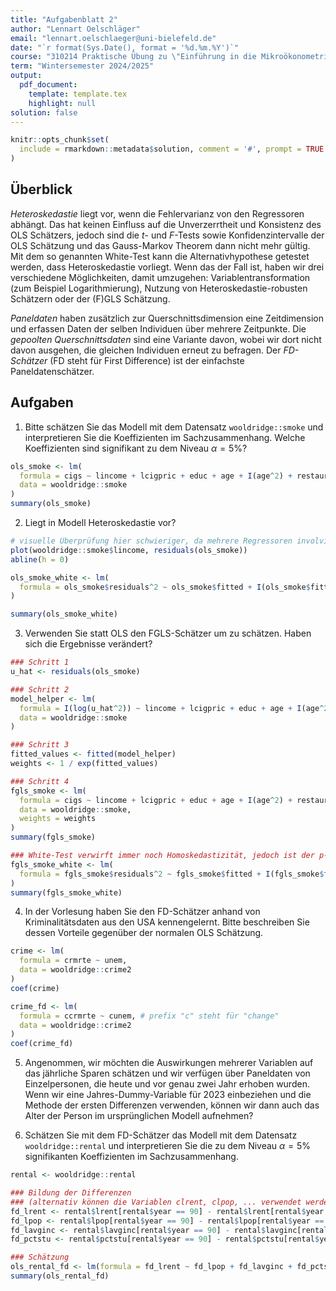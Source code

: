```yaml
---
title: "Aufgabenblatt 2"
author: "Lennart Oelschläger"
email: "lennart.oelschlaeger@uni-bielefeld.de"
date: "`r format(Sys.Date(), format = '%d.%m.%Y')`"
course: "310214 Praktische Übung zu \"Einführung in die Mikroökonometrie\""
term: "Wintersemester 2024/2025"
output: 
  pdf_document:
    template: template.tex
    highlight: null
solution: false
---
```


```r
knitr::opts_chunk$set(
  include = rmarkdown::metadata$solution, comment = '#', prompt = TRUE
)
```

## Überblick

*Heteroskedastie* liegt vor, wenn die Fehlervarianz von den Regressoren abhängt. Das hat keinen Einfluss auf die Unverzerrtheit und Konsistenz des OLS Schätzers, jedoch sind die $t$- und $F$-Tests sowie Konfidenzintervalle der OLS Schätzung und das Gauss-Markov Theorem dann nicht mehr gültig. Mit dem so genannten White-Test kann die Alternativhypothese getestet werden, dass Heteroskedastie vorliegt. Wenn das der Fall ist, haben wir drei verschiedene Möglichkeiten, damit umzugehen: Variablentransformation (zum Beispiel Logarithmierung), Nutzung von Heteroskedastie-robusten Schätzern oder der (F)GLS Schätzung.

*Paneldaten* haben zusätzlich zur Querschnittsdimension eine Zeitdimension und erfassen Daten der selben Individuen über mehrere Zeitpunkte. Die *gepoolten Querschnittsdaten* sind eine Variante davon, wobei wir dort nicht davon ausgehen, die gleichen Individuen erneut zu befragen. Der *FD-Schätzer* (FD steht für First Difference) ist der einfachste Paneldatenschätzer.

## Aufgaben

1. Bitte schätzen Sie das Modell
\begin{equation} \label{modell}
\hspace{-1cm} \texttt{cigs} = \beta_0 + \beta_1 \log(\texttt{income}) + \beta_2 \log(\texttt{cigpric}) + \beta_3 \texttt{educ} + \beta_4 \texttt{age} + \beta_5 \texttt{age}^2 + \beta_6 \texttt{restaurn} + u
\end{equation}
mit dem Datensatz `wooldridge::smoke` und interpretieren Sie die Koeffizienten im Sachzusammenhang. Welche Koeffizienten sind signifikant zu dem Niveau $\alpha = 5\%$?

```r
ols_smoke <- lm(
  formula = cigs ~ lincome + lcigpric + educ + age + I(age^2) + restaurn, 
  data = wooldridge::smoke
)
summary(ols_smoke)
```

\comment{
\begin{itemize}
  \item $\beta_0$: durchschnittliche Anzahl gerauchter Zigaretten pro Tag für alle Regressoren gleich Null (diese Interpretation ergibt hier keinen Sinn)
  \item $\beta_1$: für eine Erhöhung des Jahreseinkommens um $1\%$ impliziert das Modell eine Erhöhung der Anzahl durchschnittlich gerauchter Zigaretten pro Tag um approximativ $0.01$ Zigaretten, ceteris paribus (nicht signifikant).
  \item $\beta_2$: für eine Erhöhung des Packungspreises um $1\%$ impliziert das Modell eine Verminderung der Anzahl der durchschnittlich gerauchten Zigaretten pro Tag um $0.008$ Zigaretten, ceteris paribus (nicht signifikant).
  \item $\beta_3$: für ein weiteres Jahr Schulbildung impliziert das Modell eine Verminderung der Anzahl der durchschnittlich gerauchten Zigaretten pro Tag um eine halbe Zigarette, ceteris paribus.
  \item $\beta_4$ und $\beta_5$: der partielle Effekt ist $\beta_4 + 2\beta_5 \texttt{age}$, hält man also alle andere Variablen fix, so impliziert das Modell, dass ein um ein Jahr höheres Alter zu einer Veränderung der durchschnittlich gerauchten Zigaretten pro Tag in Höhe von approximativ $0.8 - 0.02 \times \texttt{age}$ führt.
  \item $\beta_6$: für eine Regulierung des Rauchens in Restaurants impliziert das Modell eine Verminderung der durchschnittlich gerauchten Zigaretten pro Tag in Höhe von knapp drei Zigaretten unter sonst gleichen Bedingungen.
\end{itemize}

Nur die Koeffizienten $\beta_3$, $\beta_4$, $\beta_5$ und $\beta_6$ sind signifikant zu dem Niveau $\alpha = 5\%$.
}

2. Liegt in Modell \eqref{modell} Heteroskedastie vor?

```r
# visuelle Überprüfung hier schwieriger, da mehrere Regressoren involviert sind
plot(wooldridge::smoke$lincome, residuals(ols_smoke)) 
abline(h = 0)

ols_smoke_white <- lm(
  formula = ols_smoke$residuals^2 ~ ols_smoke$fitted + I(ols_smoke$fitted^2)
)

summary(ols_smoke_white)
```

\comment{
Der White-Test sagt ja!
}

3. Verwenden Sie statt OLS den FGLS-Schätzer um \eqref{modell} zu schätzen. Haben sich die Ergebnisse verändert?

\comment{
Vorgehensweise der FGLS-Schätzung:
\begin{enumerate}
  \item schätze das Ursprungsmodell wie gewohnt mit OLS und speichere die Residuen $\hat u$
  \item schätze das Modell erneut, verwende aber dieses mal $\log (\hat u^2)$ als abhängige Variable (Beachte: hier wird die Heteroskedastizität durch die Funktion $h(x) = \exp(X\beta)$ modelliert. Auch andere nicht-negative Funktionen $h(x)$ sind möglich, wie zum Beispiel $h(x) = (X\beta)^2$ so wie in der Vorlesung.)
  \item erhalte die angepassten Werte $\hat g$ und berechne die Gewichte $1 / \exp(\hat g)$
  \item schätze das Modell aus Schritt 1 erneut mit diesen Gewichten (zum Beispiel die Gewichte an das \texttt{weights} Argument der \texttt{lm()} Funktion übergeben)
\end{enumerate}
}

```r
### Schritt 1
u_hat <- residuals(ols_smoke)

### Schritt 2
model_helper <- lm(
  formula = I(log(u_hat^2)) ~ lincome + lcigpric + educ + age + I(age^2) + restaurn,
  data = wooldridge::smoke
)

### Schritt 3
fitted_values <- fitted(model_helper)
weights <- 1 / exp(fitted_values)

### Schritt 4
fgls_smoke <- lm(
  formula = cigs ~ lincome + lcigpric + educ + age + I(age^2) + restaurn, 
  data = wooldridge::smoke,
  weights = weights
)
summary(fgls_smoke)

### White-Test verwirft immer noch Homoskedastizität, jedoch ist der p-value gestiegen
fgls_smoke_white <- lm(
  formula = fgls_smoke$residuals^2 ~ fgls_smoke$fitted + I(fgls_smoke$fitted^2)
)
summary(fgls_smoke_white)
```

4. In der Vorlesung haben Sie den FD-Schätzer anhand von Kriminalitätsdaten aus den USA kennengelernt. Bitte beschreiben Sie dessen Vorteile gegenüber der normalen OLS Schätzung.

\comment{
In der Vorlesung wurde ein Datensatz zur Kriminalität in 46 US Städten in 1982 und 1987 vorgestellt. Es wurde ein lineares Querschnittsmodell angepasst und mit OLS geschätzt. Das Ergebnis war, dass eine steigende Arbeitslosenquote mit einer geringeren Kriminalitätsrate einhergeht. Das ist unerwartet. Wir haben uns überlegt, dass der Grund für dieses paradoxe Ergebnis das Fehlen wichtiger aber unbeobachteter Einflussfaktoren ist. Um diese mit in das Modell aufzunehmen, haben wir städtespezifische Konstanten (sogenannte fixe Effekte) $a_n$ für jede Stadt $n$ ergänzt. Diese lassen sich aber nicht gut schätzen, wenn nur Daten aus zwei Jahren vorliegen. Hier hat der Trick der Differenzenbildung geholfen: Bilden wir Differenzen der Beobachtungen der beiden Jahre, so werden die fixen Effekte eliminiert und müssen nicht modelliert werden. Dies ergibt ein Modell, das mittels OLS geschätzt werden kann. Dieser Trick funktioniert ähnlich auch mit mehr als zwei Zeitpunkten. Allerdings sind neue Annahmen zu beachten, insbesondere können keine Regressoren verwendet werden, die über die Zeit hinweg konstant sind.
}

```r
crime <- lm(
  formula = crmrte ~ unem,
  data = wooldridge::crime2
)
coef(crime)

crime_fd <- lm(
  formula = ccrmrte ~ cunem, # prefix "c" steht für "change"
  data = wooldridge::crime2
)
coef(crime_fd)
```

5. Angenommen, wir möchten die Auswirkungen mehrerer Variablen auf das jährliche Sparen schätzen und wir verfügen über Paneldaten von Einzelpersonen, die heute und vor genau zwei Jahr erhoben wurden. Wenn wir eine Jahres-Dummy-Variable für 2023 einbeziehen und die Methode der ersten Differenzen verwenden, können wir dann auch das Alter der Person im ursprünglichen Modell aufnehmen? 

\comment{
Nein, denn dann würde im Differenzenmodell perfekte Multikollinearität herrschen: Die Differenz aus der Dummy-Variable ergibt stets 1, die Differenz aus der Altersvariable stets 2.
}

6. Schätzen Sie mit dem FD-Schätzer das Modell
\begin{equation} \label{modell-fd} 
\hspace{-1cm} \log\texttt{rent}_{it} = \beta_0 + \delta_0 \texttt{y90}_t + \beta_1 \log\texttt{pop}_{it} + \beta_2 \log\texttt{avginc}_{it} + \beta_3 \texttt{pctstu}_{it} + a_i + u_{it}
\end{equation}
mit dem Datensatz `wooldridge::rental` und interpretieren Sie die zu dem Niveau $\alpha = 5\%$ signifikanten Koeffizienten im Sachzusammenhang.

```r
rental <- wooldridge::rental

### Bildung der Differenzen 
### (alternativ können die Variablen clrent, clpop, ... verwendet werden)
fd_lrent <- rental$lrent[rental$year == 90] - rental$lrent[rental$year == 80]
fd_lpop <- rental$lpop[rental$year == 90] - rental$lpop[rental$year == 80]
fd_lavginc <- rental$lavginc[rental$year == 90] - rental$lavginc[rental$year == 80]
fd_pctstu <- rental$pctstu[rental$year == 90] - rental$pctstu[rental$year == 80]

### Schätzung
ols_rental_fd <- lm(formula = fd_lrent ~ fd_lpop + fd_lavginc + fd_pctstu)
summary(ols_rental_fd)
```

\comment{
Basierend auf dem Output sind $\beta_0$, $\beta_2$ und $\beta_3$ signifikant zu dem Niveau $\alpha = 5\%$. Die Interpretation nach der Differenzenbildung ist analog zu der Interpretation im Ausgangsmodell \eqref{modell-fd}; zu beachten ist lediglich der Logarithmus:
\begin{itemize}
  \item Sofern alle erklärenden Variablen den Wert Null haben, beträgt der Grundwert der Miete $\exp(0.39)$ Dollar. Diese Interpretation ist hier nicht besonders hilfreich. 
  \item Steigt das Pro-Kopf-Einkommen \texttt{avginc} ceteris paribus um $1\%$, so steigt die durchschnittliche Miete \texttt{rent} um $0.31\%$.
  \item Steigt der prozentuale Anteil der Studenten an der Bevölkerung \texttt{pctstu} ceteris paribus um $1$ Prozentpunkt, so steigt die durchschnittliche Miete \texttt{rent} um $1.12\%$.
\end{itemize}
}